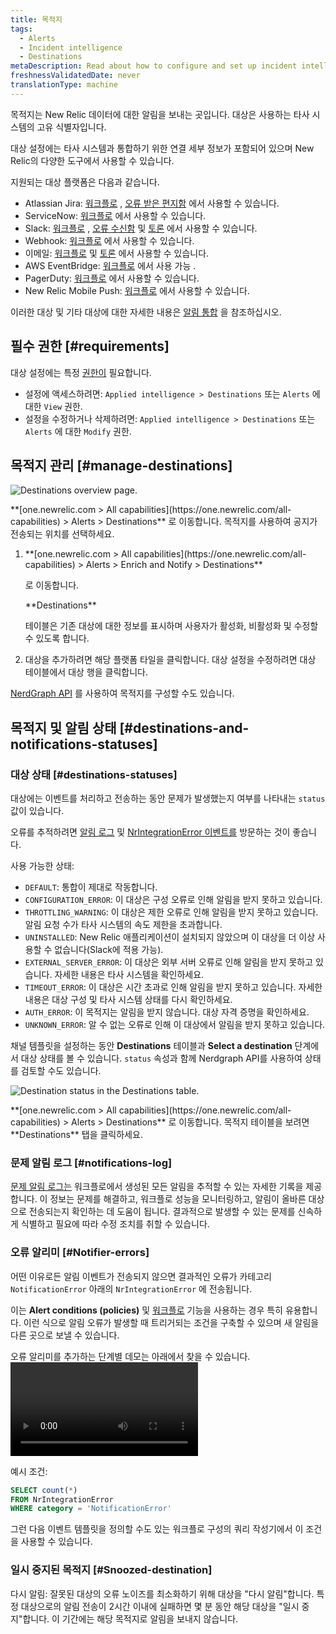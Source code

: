 ```yaml
---
title: 목적지
tags:
  - Alerts
  - Incident intelligence
  - Destinations
metaDescription: Read about how to configure and set up incident intelligence destinations.
freshnessValidatedDate: never
translationType: machine
---
```


목적지는 New Relic 데이터에 대한 알림을 보내는 곳입니다. 대상은 사용하는 타사 시스템의 고유 식별자입니다.

대상 설정에는 타사 시스템과 통합하기 위한 연결 세부 정보가 포함되어 있으며 New Relic의 다양한 도구에서 사용할 수 있습니다.

지원되는 대상 플랫폼은 다음과 같습니다.

* Atlassian Jira: [워크플로](/docs/alerts-applied-intelligence/applied-intelligence/incident-workflows/incident-workflows/) , [오류 받은 편지함](/docs/errors-inbox/) 에서 사용할 수 있습니다.
* ServiceNow: [워크플로](/docs/alerts-applied-intelligence/applied-intelligence/incident-workflows/incident-workflows/) 에서 사용할 수 있습니다.
* Slack: [워크플로](/docs/alerts-applied-intelligence/applied-intelligence/incident-workflows/incident-workflows/) , [오류 수신함](/docs/errors-inbox/) 및 [토론](/docs/new-relic-solutions/new-relic-one/ui-data/collaborate/collaboration-slack-integration/) 에서 사용할 수 있습니다.
* Webhook: [워크플로](/docs/alerts-applied-intelligence/applied-intelligence/incident-workflows/incident-workflows/) 에서 사용할 수 있습니다.
* 이메일: [워크플로](/docs/alerts-applied-intelligence/applied-intelligence/incident-workflows/incident-workflows/) 및 [토론](/docs/new-relic-solutions/new-relic-one/ui-data/collaborate/collaborate-with-teammates/) 에서 사용할 수 있습니다.
* AWS EventBridge: [워크플로](/docs/alerts-applied-intelligence/applied-intelligence/incident-workflows/incident-workflows/) 에서 사용 가능 .
* PagerDuty: [워크플로](/docs/alerts-applied-intelligence/applied-intelligence/incident-workflows/incident-workflows/) 에서 사용할 수 있습니다.
* New Relic Mobile Push: [워크플로](/docs/alerts-applied-intelligence/applied-intelligence/incident-workflows/incident-workflows/) 에서 사용할 수 있습니다.

이러한 대상 및 기타 대상에 대한 자세한 내용은 [알림 통합](/docs/alerts-applied-intelligence/notifications/notification-integrations) 을 참조하십시오.

## 필수 권한 [#requirements]

대상 설정에는 특정 [권한이](/docs/accounts/accounts-billing/new-relic-one-user-management/user-permissions) 필요합니다.

* 설정에 액세스하려면: `Applied intelligence > Destinations` 또는 `Alerts` 에 대한 `View` 권한.
* 설정을 수정하거나 삭제하려면: `Applied intelligence > Destinations` 또는 `Alerts` 에 대한 `Modify` 권한.

## 목적지 관리 [#manage-destinations]

<img
  title="Destinations overview page"
  alt="Destinations overview page."
  src="/images/accounts_screenshot-full_destinations-overview.webp"
/>

<figcaption>
  <DNT>**[one.newrelic.com > All capabilities](https://one.newrelic.com/all-capabilities) > Alerts > Destinations**</DNT> 로 이동합니다. 목적지를 사용하여 공지가 전송되는 위치를 선택하세요.
</figcaption>

1. <DNT>
     **[one.newrelic.com > All capabilities](https://one.newrelic.com/all-capabilities) > Alerts > Enrich and Notify > Destinations**
   </DNT>

   로 이동합니다.

   <DNT>
     **Destinations**
   </DNT>

   테이블은 기존 대상에 대한 정보를 표시하며 사용자가 활성화, 비활성화 및 수정할 수 있도록 합니다.

2. 대상을 추가하려면 해당 플랫폼 타일을 클릭합니다. 대상 설정을 수정하려면 대상 테이블에서 대상 행을 클릭합니다.

[NerdGraph API](/docs/apis/nerdgraph/examples/nerdgraph-api-notifications-destinations) 를 사용하여 목적지를 구성할 수도 있습니다.

## 목적지 및 알림 상태 [#destinations-and-notifications-statuses]

### 대상 상태 [#destinations-statuses]

대상에는 이벤트를 처리하고 전송하는 동안 문제가 발생했는지 여부를 나타내는 `status` 값이 있습니다.

오류를 추적하려면 [알림 로그](/docs/alerts-applied-intelligence/notifications/notification-integrations/#notifications-log) 및 [NrIntegrationError 이벤트를](/docs/data-apis/ingest-apis/metric-api/troubleshoot-nrintegrationerror-events/#error-details) 방문하는 것이 좋습니다.

사용 가능한 상태:

* `DEFAULT`: 통합이 제대로 작동합니다.
* `CONFIGURATION_ERROR`: 이 대상은 구성 오류로 인해 알림을 받지 못하고 있습니다.
* `THROTTLING_WARNING`: 이 대상은 제한 오류로 인해 알림을 받지 못하고 있습니다. 알림 요청 수가 타사 시스템의 속도 제한을 초과합니다.
* `UNINSTALLED`: New Relic 애플리케이션이 설치되지 않았으며 이 대상을 더 이상 사용할 수 없습니다(Slack에 적용 가능).
* `EXTERNAL_SERVER_ERROR`: 이 대상은 외부 서버 오류로 인해 알림을 받지 못하고 있습니다. 자세한 내용은 타사 시스템을 확인하세요.
* `TIMEOUT_ERROR`: 이 대상은 시간 초과로 인해 알림을 받지 못하고 있습니다. 자세한 내용은 대상 구성 및 타사 시스템 상태를 다시 확인하세요.
* `AUTH_ERROR`: 이 목적지는 알림을 받지 않습니다. 대상 자격 증명을 확인하세요.
* `UNKNOWN_ERROR`: 알 수 없는 오류로 인해 이 대상에서 알림을 받지 못하고 있습니다.

채널 템플릿을 설정하는 동안 <DNT>**Destinations**</DNT> 테이블과 <DNT>**Select a destination**</DNT> 단계에서 대상 상태를 볼 수 있습니다. `status` 속성과 함께 Nerdgraph API를 사용하여 상태를 검토할 수도 있습니다.

<img
  title="Destination status in the Destinations table."
  alt="Destination status in the Destinations table."
  src="/images/accounts_screenshot-full_destinations-status.webp"
/>

<figcaption>
  <DNT>**[one.newrelic.com > All capabilities](https://one.newrelic.com/all-capabilities) > Alerts > Destinations**</DNT> 로 이동합니다. 목적지 테이블을 보려면 <DNT>**Destinations**</DNT> 탭을 클릭하세요.
</figcaption>

### 문제 알림 로그 [#notifications-log]

[문제 알림 로그는](/docs/alerts-applied-intelligence/applied-intelligence/incident-workflows/incident-workflows/#issue-notification-log) 워크플로에서 생성된 모든 알림을 추적할 수 있는 자세한 기록을 제공합니다. 이 정보는 문제를 해결하고, 워크플로 성능을 모니터링하고, 알림이 올바른 대상으로 전송되는지 확인하는 데 도움이 됩니다. 결과적으로 발생할 수 있는 문제를 신속하게 식별하고 필요에 따라 수정 조치를 취할 수 있습니다.

### 오류 알리미 [#Notifier-errors]

어떤 이유로든 알림 이벤트가 전송되지 않으면 결과적인 오류가 카테고리 `NotificationError` 아래의 `NrIntegrationError` 에 전송됩니다.

이는 <DNT>**Alert conditions (policies)**</DNT> 및 [워크플로](/docs/alerts-applied-intelligence/applied-intelligence/incident-workflows/incident-workflows/) 기능을 사용하는 경우 특히 유용합니다. 이런 식으로 알림 오류가 발생할 때 트리거되는 조건을 구축할 수 있으며 새 알림을 다른 곳으로 보낼 수 있습니다.

오류 알리미를 추가하는 단계별 데모는 아래에서 찾을 수 있습니다.<Video type="wistia" id="b89ctyjolq"/>

예시 조건:

```sql
SELECT count(*)
FROM NrIntegrationError
WHERE category = 'NotificationError'
```

그런 다음 이벤트 템플릿을 정의할 수도 있는 워크플로 구성의 쿼리 작성기에서 이 조건을 사용할 수 있습니다.

### 일시 중지된 목적지 [#Snoozed-destination]

다시 알림: 잘못된 대상의 오류 노이즈를 최소화하기 위해 대상을 "다시 알림"합니다. 특정 대상으로의 알림 전송이 2시간 이내에 실패하면 몇 분 동안 해당 대상을 "일시 중지"합니다. 이 기간에는 해당 목적지로 알림을 보내지 않습니다.
